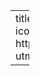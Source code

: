 ---
title: "Jiayin's website"
image: "image/WechatIMG209.jpg"
about:
    template: jolla
    links:
        - icon: envelope
          href: mailto:chenjenyy611@gmail.com
        - icon: linkedin
          href: https://www.linkedin.com/in/jiayin-chen-a63004173?utm_source=share&utm_campaign=share_via&utm_content=profile&utm_medium=ios_app

---